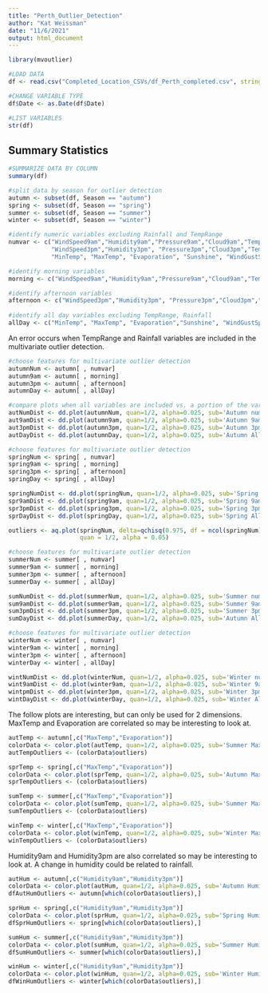 ```yaml
---
title: "Perth_Outlier_Detection"
author: "Kat Weissman"
date: "11/6/2021"
output: html_document
---
```


```r
library(mvoutlier)
```


```r
#LOAD DATA
df <- read.csv("Completed_Location_CSVs/df_Perth_completed.csv", stringsAsFactors = T)

#CHANGE VARIABLE TYPE
df$Date <- as.Date(df$Date)

#LIST VARIABLES
str(df)
```

## Summary Statistics

```r
#SUMMARIZE DATA BY COLUMN
summary(df)
```
```r
#split data by season for outlier detection
autumn <- subset(df, Season == "autumn")
spring <- subset(df, Season == "spring")
summer <- subset(df, Season == "summer")
winter <- subset(df, Season == "winter")

#identify numeric variables excluding Rainfall and TempRange
numvar <- c("WindSpeed9am","Humidity9am","Pressure9am","Cloud9am","Temp9am",
            "WindSpeed3pm","Humidity3pm", "Pressure3pm","Cloud3pm","Temp3pm",
            "MinTemp", "MaxTemp", "Evaporation", "Sunshine", "WindGustSpeed")

#identify morning variables
morning <- c("WindSpeed9am","Humidity9am","Pressure9am","Cloud9am","Temp9am")

#identify afternoon variables
afternoon <- c("WindSpeed3pm","Humidity3pm", "Pressure3pm","Cloud3pm","Temp3pm")
  
#identify all day variables excluding TempRange, Rainfall
allDay <- c("MinTemp", "MaxTemp", "Evaporation","Sunshine", "WindGustSpeed")

```

An error occurs when TempRange and Rainfall variables are included in the multivariate outlier detection.

```r
#choose features for multivariate outlier detection
autumnNum <- autumn[ , numvar]
autumn9am <- autumn[ , morning]
autumn3pm <- autumn[ , afternoon]
autumnDay <- autumn[ , allDay]

#compare plots when all variables are included vs. a portion of the variables
autNumDist <- dd.plot(autumnNum, quan=1/2, alpha=0.025, sub='Autumn numeric excluding Rainfall & TempRange')
aut9amDist <- dd.plot(autumn9am, quan=1/2, alpha=0.025, sub='Autumn 9am')
aut3pmDist <- dd.plot(autumn3pm, quan=1/2, alpha=0.025, sub='Autumn 3pm')
autDayDist <- dd.plot(autumnDay, quan=1/2, alpha=0.025, sub='Autumn All Day')
```
```r
#choose features for multivariate outlier detection
springNum <- spring[ , numvar]
spring9am <- spring[ , morning]
spring3pm <- spring[ , afternoon]
springDay <- spring[ , allDay]

springNumDist <- dd.plot(springNum, quan=1/2, alpha=0.025, sub='Spring numeric excluding Rainfall & TempRange')
spr9amDist <- dd.plot(spring9am, quan=1/2, alpha=0.025, sub='Spring 9am')
spr3pmDist <- dd.plot(spring3pm, quan=1/2, alpha=0.025, sub='Spring 3pm')
sprDayDist <- dd.plot(springDay, quan=1/2, alpha=0.025, sub='Spring All Day')

outliers <- aq.plot(springNum, delta=qchisq(0.975, df = ncol(springNum)),
                    quan = 1/2, alpha = 0.05)
```
```r
#choose features for multivariate outlier detection
summerNum <- summer[ , numvar]
summer9am <- summer[ , morning]
summer3pm <- summer[ , afternoon]
summerDay <- summer[ , allDay]

sumNumDist <- dd.plot(summerNum, quan=1/2, alpha=0.025, sub='Summer numeric excluding Rainfall & TempRange')
sum9amDist <- dd.plot(summer9am, quan=1/2, alpha=0.025, sub='Summer 9am')
sum3pmDist <- dd.plot(summer3pm, quan=1/2, alpha=0.025, sub='Summer 3pm')
sumDayDist <- dd.plot(summerDay, quan=1/2, alpha=0.025, sub='Autumn All Day')
```

```r
#choose features for multivariate outlier detection
winterNum <- winter[ , numvar]
winter9am <- winter[ , morning]
winter3pm <- winter[ , afternoon]
winterDay <- winter[ , allDay]

wintNumDist <- dd.plot(winterNum, quan=1/2, alpha=0.025, sub='Winter numeric excluding Rainfall & TempRange')
wint9amDist <- dd.plot(winter9am, quan=1/2, alpha=0.025, sub='Winter 9am')
wintpmDist <- dd.plot(winter3pm, quan=1/2, alpha=0.025, sub='Winter 3pm')
wintDayDist <- dd.plot(winterDay, quan=1/2, alpha=0.025, sub='Winter All Day')
```


The follow plots are interesting, but can only be used for 2 dimensions.
MaxTemp and Evaporation are correlated so may be interesting to look at.

```r
autTemp <- autumn[,c("MaxTemp","Evaporation")]
colorData <- color.plot(autTemp, quan=1/2, alpha=0.025, sub='Summer MaxTemp vs Evaporation')
autTempOutliers <- (colorData$outliers)

sprTemp <- spring[,c("MaxTemp","Evaporation")]
colorData <- color.plot(sprTemp, quan=1/2, alpha=0.025, sub='Autumn MaxTemp vs Evaporation')
sprTempOutliers <- (colorData$outliers)

sumTemp <- summer[,c("MaxTemp","Evaporation")]
colorData <- color.plot(sumTemp, quan=1/2, alpha=0.025, sub='Summer MaxTemp vs Evaporation')
sumTempOutliers <- (colorData$outliers)

winTemp <- winter[,c("MaxTemp","Evaporation")]
colorData <- color.plot(winTemp, quan=1/2, alpha=0.025, sub='Winter MaxTemp vs Evaporation')
winTempOutliers <- (colorData$outliers)

```

Humidity9am and Humidity3pm are also correlated so may be interesting to look at.
A change in humidity could be related to rainfall.

```r
autHum <- autumn[,c("Humidity9am","Humidity3pm")]
colorData <- color.plot(autHum, quan=1/2, alpha=0.025, sub='Autumn Humidity9am vs Humidity3pm')
dfAutHumOutliers <- autumn[which(colorData$outliers),]

sprHum <- spring[,c("Humidity9am","Humidity3pm")]
colorData <- color.plot(sprHum, quan=1/2, alpha=0.025, sub='Spring Humidity9am vs Humidity3pm')
dfSprHumOutliers <- spring[which(colorData$outliers),]

sumHum <- summer[,c("Humidity9am","Humidity3pm")]
colorData <- color.plot(sumHum, quan=1/2, alpha=0.025, sub='Summer Humidity9am vs Humidity3pm')
dfSumHumOutliers <- summer[which(colorData$outliers),]

winHum <- winter[,c("Humidity9am","Humidity3pm")]
colorData <- color.plot(winHum, quan=1/2, alpha=0.025, sub='Winter Humidity9am vs Humidity3pm')
dfWinHumOutliers <- winter[which(colorData$outliers),]

```


